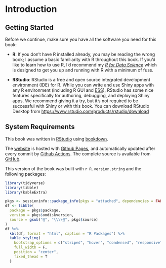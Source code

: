 # Introduction {-}

## Getting Started {#getting-started .unnumbered}

Before we continue, make sure you have all the software you need for this book:

-   **R**: If you don't have R installed already, you may be reading the wrong book; I assume a basic familiarity with R throughout this book.
    If you'd like to learn how to use R, I'd recommend my [*R for Data Science*](https://r4ds.had.co.nz/) which is designed to get you up and running with R with a minimum of fuss.

-   **RStudio**: RStudio is a free and open source integrated development environment (IDE) for R.
    While you can write and use Shiny apps with any R environment (including R GUI and [ESS](http://ess.r-project.org)), RStudio has some nice features specifically for authoring, debugging, and deploying Shiny apps.
    We recommend giving it a try, but it's not required to be successful with Shiny or with this book.
    You can download RStudio Desktop from <https://www.rstudio.com/products/rstudio/download>

## System Requirements {#system-requirements .unnumbered}

This book was written in [RStudio](http://www.rstudio.com/ide/) using [bookdown](http://bookdown.org/).

The [website](http://jeffamaxey.github.io/soa-exam-pa) is hosted with [Github Pages](https://github.com/), and automatically updated after every commit by [Github Actions](https://github.com/features/actions).
The complete source is available from [GitHub](https://github.com/jeffamaxey/soa-exa-pa).

This version of the book was built with `r R.version.string` and the following packages:

```r
library(tidyverse)
library(tibble)
library(kableExtra)

pkgs <- sessioninfo::package_info(pkgs = "attached", dependencies = FALSE)
df <- tibble(
  package = pkgs$package,
  version = pkgs$ondiskversion,
  source = gsub("@", "\\\\@", pkgs$source)
)
df %>%
  kbl(df, format = "html", caption = "R Packages") %>%
  kable_styling(
    bootstrap_options = c("striped", "hover", "condensed", "responsive"),
    full_width = F,
    position = "center",
    fixed_thead = T
  )
```

